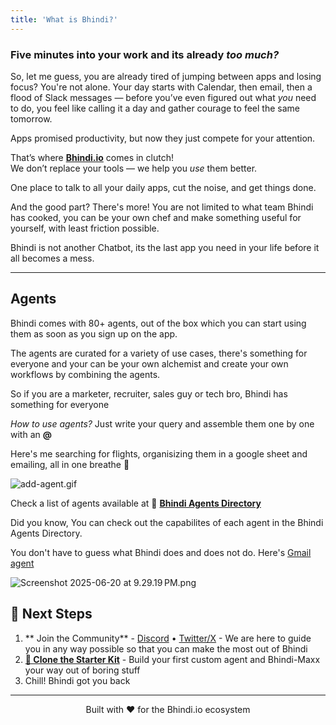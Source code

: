 ```yaml
---
title: 'What is Bhindi?'
---
```


### Five minutes into your work and its already **_too much?_**

So, let me guess, you are already tired of jumping between apps and losing focus? You're not alone. Your day starts with Calendar, then email, then a flood of Slack messages — before you’ve even figured out what _you_ need to do, you feel like calling it a day and gather courage to feel the same tomorrow.

Apps promised productivity, but now they just compete for your attention.

That’s where [**Bhindi.io**](http://Bhindi.io) comes in clutch\!\
We don’t replace your tools — we help you _use_ them better.

One place to talk to all your daily apps, cut the noise, and get things done.

And the good part? There's more\! You are not limited to what team Bhindi has cooked, you can be your own chef and make something useful for yourself, with least friction possible.

Bhindi is not another Chatbot, its the last app you need in your life before it all becomes a mess.

---

## Agents

Bhindi comes with 80\+ agents, out of the box which you can start using them as soon as you sign up on the app.

The agents are curated for a variety of use cases, there's something for everyone and your can be your own alchemist and create your own workflows by combining the agents.

So if you are a marketer, recruiter, sales guy or tech bro, Bhindi has something for everyone

_How to use agents?_ Just write your query and assemble them one by one with an **@**

Here's me searching for flights, organisizing them in a google sheet and emailing, all in one breathe 🧘

![add-agent.gif](/images/add-agent.gif)

Check a list of agents available at 📁 [**Bhindi Agents Directory**](https://directory.bhindi.io/)

Did you know, You can check out the capabilites of each agent in the Bhindi Agents Directory.

You don't have to guess what Bhindi does and does not do. Here's [Gmail agent](https://directory.bhindi.io/google-gmail)

![Screenshot 2025-06-20 at 9.29.19 PM.png](/images/Screenshot2025-06-20at9.29.19PM.png)

## 📖 Next Steps

1. ** Join the Community** - [Discord](https://discord.gg/hSfTG33ymy) • [Twitter/X](https://x.com/bhindiai) - We are here to guide you in any way possible so that you can make the most out of Bhindi
2. [**🚀 Clone the Starter Kit**](https://github.com/upsurgeio/bhindi-agent-starter) - Build your first custom agent and Bhindi-Maxx your way out of boring stuff
3. Chill\! Bhindi got you back

---

<div align="center">
Built with ❤️ for the Bhindi.io ecosystem

</div>
